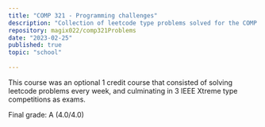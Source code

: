 ```yaml
---
title: "COMP 321 - Programming challenges"
description: "Collection of leetcode type problems solved for the COMP 321 course at McGill University."
repository: magix022/comp321Problems
date: "2023-02-25"
published: true
topic: "school"
  
---
```


This course was an optional 1 credit course that consisted of solving leetcode problems every week,
and culminating in 3 IEEE Xtreme type competitions as exams.

Final grade: A (4.0/4.0)

